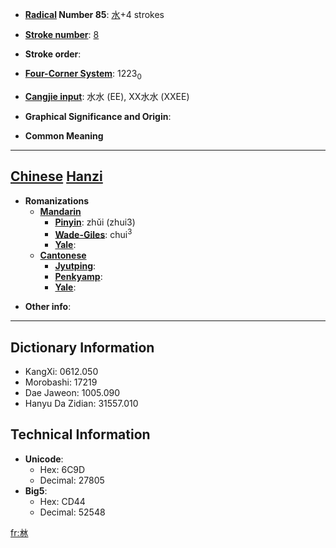 * '''[[Wiktionary:Chinese radical index| Radical]] Number 85''': [[Wiktionary:Chinese radical index 水|水]]+4 strokes

* '''[[Wiktionary:Chinese total strokes index|Stroke number]]''': [[Wiktionary:Chinese total strokes index 8|8]]

* '''Stroke order''': 

* '''[[Wiktionary:Chinese four corner index|Four-Corner System]]''': 1223<sub>0</sub>

* '''[[Wiktionary:Chinese Cangjie index|Cangjie input]]''': 水水 (EE), XX水水 (XXEE)

* '''Graphical Significance and Origin''': 

* '''Common Meaning'''

----

== [[Chinese]] [[Hanzi]] ==

* '''Romanizations'''
** '''[[Mandarin]]'''
*** '''[[Pinyin]]''': zhǔi (zhui3)
*** '''[[Wade-Giles]]''': chui<sup>3</sup>
*** '''[[Yale]]''': 
** '''[[Cantonese]]'''
*** '''[[Jyutping]]''':
*** '''[[Penkyamp]]''': 
*** '''[[Yale]]''': 

* '''Other info''': 

----

== Dictionary Information ==

* KangXi: 0612.050
* Morobashi: 17219
* Dae Jaweon: 1005.090
* Hanyu Da Zidian: 31557.010

== Technical Information ==

* '''Unicode''':
** Hex: 6C9D
** Decimal: 27805
* '''Big5''':
** Hex: CD44
** Decimal: 52548

[[fr:沝]]